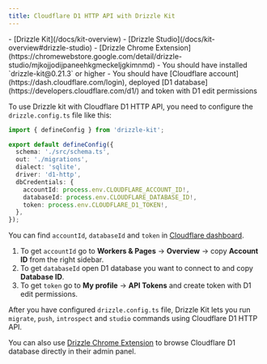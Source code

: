 ```yaml
---
title: Cloudflare D1 HTTP API with Drizzle Kit
---
```



<Prerequisites>
- [Drizzle Kit](/docs/kit-overview)
- [Drizzle Studio](/docs/kit-overview#drizzle-studio)
- [Drizzle Chrome Extension](https://chromewebstore.google.com/detail/drizzle-studio/mjkojjodijpaneehkgmeckeljgkimnmd)
- You should have installed `drizzle-kit@0.21.3` or higher
- You should have [Cloudflare account](https://dash.cloudflare.com/login), deployed [D1 database](https://developers.cloudflare.com/d1/) and token with D1 edit permissions
</Prerequisites>

To use Drizzle kit with Cloudflare D1 HTTP API, you need to configure the `drizzle.config.ts` file like this:

```ts copy filename="drizzle.config.ts" {7, 9-11}
import { defineConfig } from 'drizzle-kit';

export default defineConfig({
  schema: './src/schema.ts',
  out: './migrations',
  dialect: 'sqlite',
  driver: 'd1-http',
  dbCredentials: {
    accountId: process.env.CLOUDFLARE_ACCOUNT_ID!,
    databaseId: process.env.CLOUDFLARE_DATABASE_ID!,
    token: process.env.CLOUDFLARE_D1_TOKEN!,
  },
});
```

You can find `accountId`, `databaseId` and `token` in [Cloudflare dashboard](https://dash.cloudflare.com/login?).

1. To get `accountId` go to **Workers & Pages** -> **Overview** -> copy **Account ID** from the right sidebar.
2. To get `databaseId` open D1 database you want to connect to and copy **Database ID**.
3. To get `token` go to **My profile** -> **API Tokens** and create token with D1 edit permissions.

After you have configured `drizzle.config.ts` file, Drizzle Kit lets you run `migrate`, `push`, `introspect` and `studio` commands using Cloudflare D1 HTTP API.

You can also use [Drizzle Chrome Extension](https://chromewebstore.google.com/detail/drizzle-studio/mjkojjodijpaneehkgmeckeljgkimnmd) to browse Cloudflare D1 database directly in their admin panel.



